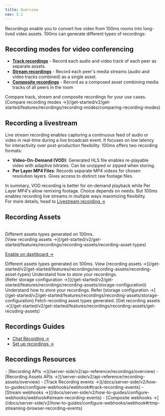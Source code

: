 ```yaml
---
title: Overview
nav: 3.1
---
```


Recordings enable you to convert live video from 100ms rooms into long-lived video assets. 100ms can generate different types of recordings:

## Recording modes for video conferencing
- **[Track recordings](/get-started/v2/get-started/features/recordings/recording-modes/track-recordings)** - Record each audio and video track of each peer as separate assets.
- **[Stream recordings](/get-started/v2/get-started/features/recordings/recording-modes/stream-recording)** - Record each peer's media streams (audio and video tracks combined) as a single asset.
- **[Composite recordings](/get-started/v2/get-started/features/recordings/recording-modes/composite-recordings)** - Record as a composed asset combining media tracks of all peers in the room

<FlexContainer>
<Callout title="Choosing a recording mode" icon="RecordIcon">
Compare track, stream and composite recordings for your use cases. <br/> [Compare recording modes →](/get-started/v2/get-started/features/recordings/recording-modes/comparing-recording-modes)
</Callout>
</FlexContainer>


## Recording a livestream
Live stream recording enables capturing a continuous feed of audio or video in real-time during a live broadcast event. It focuses on low latency for interactivity over post-production flexibility. 100ms offers two recording formats:

- **Video-On-Demand (VOD)**: Generated HLS file enables re-playable video with adaptive bitrates. Can be unzipped or zipped when storing.
- **Per Layer MP4 Files**: Records separate MP4 videos for chosen resolution layers. Gives access to distinct raw footage files.


In summary, VOD recording is better for on-demand playback while Per Layer MP4's allow remixing footage. Choice depends on needs. But 100ms enables recording live streams in multiple ways maximizing flexibility. <br/>For more details, head to [Livestream recording →](/get-started/v2/get-started/features/recordings/live-stream-recording)



## Recording Assets

<br/>

<FlexContainer>
<Callout title="Recording asset types" icon="FilesIcon">
Different assets types generated on 100ms. <br/> [View recording assets →](/get-started/v2/get-started/features/recordings/recording-assets/recording-asset-types)


[Enable on dashboard →](/docs/v2/auto-start-dashboard.png)
</Callout>
</FlexContainer>

<FlexContainer>
<Callout title="Recording asset types" icon="LinkTwoIcon">
Different assets types generated on 100ms. View [recording assets →](/get-started/v2/get-started/features/recordings/recording-assets/recording-asset-types)
</Callout>

<Callout title="Storage configuration" icon="BoxIcon">
Understand how to store your recordings. <br/> [Refer storage configuration →]((/get-started/v2/get-started/features/recordings/recording-assets/storage-configuration))
</Callout>

</FlexContainer>


<FlexContainer>
<Callout title="Storage configuration" icon="ShieldIcon">
Understand how to store your recordings. Refer [storage configuration →](/get-started/v2/get-started/features/recordings/recording-assets/storage-configuration)
</Callout>


<Callout title="Get recording assets" icon="LinkTwoIcon">
Fetch recording asset types generated. [Get recording assets →](/get-started/v2/get-started/features/recordings/recording-assets/get-recoding-assets)

</Callout>
</FlexContainer>


## Recordings Guides

- [Chat Recording →](/get-started/v2/get-started/features/recordings/chat-recording)
- [Set up recordings →](/get-started/v2/get-started/features/recordings/set-up-recording)


## Recordings Resources
<FlexContainer>
<Callout title="Recording API" icon="LinkTwoIcon">
- [Recording APIs →](/server-side/v2/api-reference/recordings/overview)
- [Recording Assets APIs →](/server-side/v2/api-reference/recording-assets/overview)
</Callout>

<Callout title="Recording Webhooks" icon="ShieldIcon">
- [Track Recording events →](/docs/server-side/v2/how-to-guides/configure-webhooks/webhook#track-recording-events)
- [Stream webhooks →](/docs/server-side/v2/how-to-guides/configure-webhooks/webhook#stream-recording-events)
- [Composite webhooks →](/docs/server-side/v2/how-to-guides/configure-webhooks/webhook#rtmp-streaming-browser-recording-events)
</Callout>
</FlexContainer>